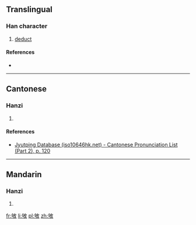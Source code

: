 ==Translingual==

===Han character===
{{Han char|rn=66|rad=攴|as=05|sn=9|four=|canj=PROK|ids=⿰句攵}}

# [[deduct]]

====References====
* {{Han ref|kx=0469.200|dkj=13156|dj=0819.070|hdz=21455.060|uh=6542|ud=25922}}

----

==Cantonese==

===Hanzi===
{{yue-hanzi|jyut=[[kau3]]|y=kau3}}

# {{defn|lang=yue|sort=攴05}}

====References====
* [http://www.iso10646hk.net/jp/document/download.jsp Jyutping Database (iso10646hk.net) - Cantonese Pronunciation List (Part 2), p. 120]

----

==Mandarin==

===Hanzi===
{{cmn-hanzi|pin=[[kòu]] ([[kou4]])|wg=k'ou<sup>4</sup>}}

# {{defn|lang=cmn|sort=攴05}}

[[fr:敂]]
[[li:敂]]
[[pl:敂]]
[[zh:敂]]